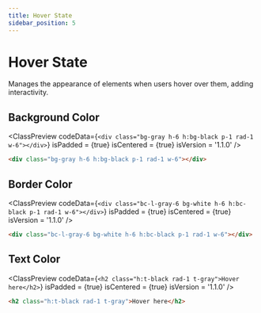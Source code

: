 ```yaml
---
title: Hover State
sidebar_position: 5
---
```



# Hover State

Manages the appearance of elements when users hover over them, adding interactivity.

## Background Color

<ClassPreview
  codeData={`
    <div class="bg-gray h-6 h:bg-black p-1 rad-1 w-6"></div>
  `}
  isPadded = {true}
  isCentered = {true}
  isVersion = '1.1.0'
/>

```html
<div class="bg-gray h-6 h:bg-black p-1 rad-1 w-6"></div>
```

## Border Color

<ClassPreview
  codeData={`
    <div class="bc-l-gray-6 bg-white h-6 h:bc-black p-1 rad-1 w-6"></div>
  `}
  isPadded = {true}
  isCentered = {true}
  isVersion = '1.1.0'
/>

```html
<div class="bc-l-gray-6 bg-white h-6 h:bc-black p-1 rad-1 w-6"></div>
```

## Text Color

<ClassPreview
  codeData={`
    <h2 class="h:t-black rad-1 t-gray">Hover here</h2>
  `}
  isPadded = {true}
  isCentered = {true}
  isVersion = '1.1.0'
/>

```html
<h2 class="h:t-black rad-1 t-gray">Hover here</h2>
```